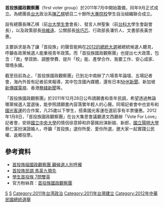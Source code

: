 {{advert|time=2018-01-07T10:28:29+00:00}}
{{Inappropriate tone |time=2012-07-20T12:18:16+00:00 }}
'''首投族國政觀察團'''（first voter group）於2011年7月中開始籌備，同年9月正式成立。為總團長[[台大|台大]]政治系[[陳乙棋|陳乙棋]]號召二十餘所[[大專院校|大專院校]]學生自治組織聯合成立。

設有總團長陳乙棋（前[[台大學生會|台大學生會]]會長）、發言人林聖象（前[[台科大|台科大]]學生會副會長），以及政策部長[[徐維遠|徐維遠]]、公關部長[[徐巧芯|徐巧芯]]、行政部長潘忻人、文書部長黃世惠。

主要訴求是為了讓「首投族」的聲音能夠在[[2012年中華民國總統選舉|2012的總統大選]]被總統候選人聽見，呼籲各政黨候選人能重視青年政策。而「首投族國政觀察團」也提出七大政策，包含：「救」學貸款、調整學費、提升「校」能、產學合作、我要工作、安心成家、環境永續。

截至目前為止，「首投族國政觀察團」已到北中南辦了六場青年論壇、五場記者會，海內外皆有記者前來報導，其中包含國內媒體，還有日本[[NHK新聞|NHK新聞]]、新加坡[[新傳媒電視|新傳媒電視]]、香港[[無綫新聞|無綫新聞]]等。

「首投族國政觀察團」於2011年12月28日公布請願書和青年民調，希望透過無論哪黨候選人當選後，能參照請願書內容落實年輕人的心聲。同場記者會中也宣布和[[國光客運|國光客運]]的合作案，凡25歲以下學生，搭乘國光客運在選前享有半票優惠。2012年1月8日，「首投族國政觀察團」在台大集思會議廳達文西廳辦「Vote For Love」記者會，安排[[國立中央大學|國立中央大學]]的情侶徐意婷和許晏銘扮演新娘、新郎，[[國立陽明大學|國立陽明大學]]蔡仁富扮演證婚人，呼籲「首投族」選你所愛、愛你所選，邀大家一起實踐公民權、返鄉投票。

==參考資料==
* [http://www.lihpao.com/?action-viewnews-itemid-110506 首投族組國政觀察團 籲候選人別呼攏]
* [http://tw.news.yahoo.com/%E9%A6%96%E6%8A%95%E6%97%8F%E6%B0%91%E8%AA%BF-%E9%A6%AC%E8%8B%B1%E4%B9%9D%E9%A0%98%E5%85%88-103027980.html 首投族民調 馬英九領先] {{Wayback|url=http://tw.news.yahoo.com/%E9%A6%96%E6%8A%95%E6%97%8F%E6%B0%91%E8%AA%BF-%E9%A6%AC%E8%8B%B1%E4%B9%9D%E9%A0%98%E5%85%88-103027980.html |date=20191202104618 }}
* [https://web.archive.org/web/20110927131608/http://tw.nextmedia.com/applenews/article/art_id/33646301/IssueID/20110905 學生首投族 7問雙英]
* 官方粉絲頁：[http://www.facebook.com/firstvote 首投族國政觀察團 ] {{Wayback|url=http://www.facebook.com/firstvote |date=20210525111117 }}

[[Category:臺灣學生運動組織|S]]
[[Category:臺灣高等教育史|S]]
[[Category:2011年台湾政治|Category:2011年台湾政治]]
[[Category:2011年台灣建立|Category:2011年台灣建立]]
[[Category:2012年中華民國總統選舉|Category:2012年中華民國總統選舉]]